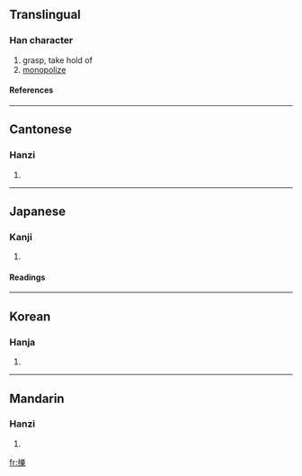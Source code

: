 {{see|揽}}

==Translingual==
===Han character===
{{Han char|rn=64|rad=手|as=21|sn=24|four=5801<sub>6</sub>|canj=手尸田山 (QSWU)}}
# grasp, take hold of
# [[monopolize]]
====References====
{{Han ref|kx=0465.060|dkj=13046|dj=0814.010|hdz=31992.030|uh=652C|ud=25900|bh=C5F3|bd=50675}}

----
==Cantonese==
===Hanzi===
{{yue-hanzi|jyut=|y=laam5}}
# {{defn|Cantonese}}

----
==Japanese==
===Kanji===
{{ja-kanji|grade=|rs=手21}}
# {{defn|Japanese}} 
====Readings====
{{ja-readings|on=[[らん]] (ran)|kun=[[とる]] (toru)}}

----
==Korean==
===Hanja===
{{ko-hanja|hangeul=람>남|eumhun=|rv=ram>nam|mr=ram>nam|y=lam>nam}}
# {{defn|Korean}}

----
==Mandarin==
===Hanzi===
{{cmn-hanzi|sim=揽|pin=[[lǎn]] (lan3)|wg=lan<sup>3</sup>}}
# {{defn|Mandarin}}

[[fr:擽]]